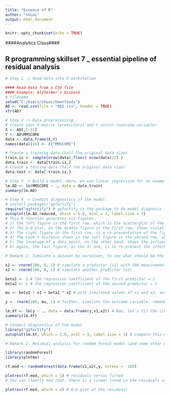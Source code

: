 ---
title: "Essence of R"
author: "shuai"
output: html_document
---

```{r setup, include=FALSE}
knitr::opts_chunk$set(echo = TRUE)
```


####Analytics Class####

## R programming skillset 7 _ essential pipeline of residual analysis

```{r}
# Step 1 -> Read data into R workstation

#### Read data from a CSV file 
#### Example: Alzheimer's Disease
# filename
setwd("C:/Users/shuai/Downloads")
AD <- read.csv(file = "AD2.csv", header = TRUE)
str(AD)
```

```{r}
# Step 2 -> Data preprocessing 
# Create your X matrix (predictors) and Y vector (outcome variable)
X <- AD[,1:15]
Y <- AD$MMSCORE
data <- data.frame(X,Y)
names(data)[16] <- c("MMSCORE")

# Create a training data (half the original data size)
train.ix <- sample(nrow(data),floor( nrow(data)/2) )
data.train <- data[train.ix,]
# Create a testing data (half the original data size)
data.test <- data[-train.ix,]

```


```{r}
# Step 3 -> Build a model. Here, we use linear regression for an example
lm.AD <- lm(MMSCORE ~ ., data = data.train)
summary(lm.AD)
```



```{r}
# Step 4 -> Conduct diagnostics of the model
# install.packages("ggfortify")
require("ggfortify") # ggfortify is the package to do model diagnosis
autoplot(lm.AD.reduced, which = 1:6, ncol = 3, label.size = 3)
# This R function generates six figures:
# 1) the left figure in the first row, which is the scatterplot of the residuals versus fitted values of the outcome variable, it is supposed to show purely random distributions of the data points. In other words, any pattern that shows non-random characteristics, such as the curved relationship between the residuals and fitted values, and the unusual parallel lines of the data points, indicates deviance from the assumptions such as independence of the observations and constancy/homoscedasticity of the variance of the errors. 
# 2) The Q-Q plot, as the middle figure in the first row, shows violation of the normality assumption of the error term. And some particularly violating data points such as the data points 282 and 256 are labelled. 
# 3) The right figure in the first row, is a re-presentation of the figure in 1). As diagnostic figures are opportunistic efforts to identify problems (like doctors to see patients), seeing no problem usually doesn't mean really no problem. Thus, it is helpful to present the same information in multiple scales.
# 4) The Cook's distance shown in the left figure in the second row, shows the influential data points that have larger than average influence on the parameter estimation. The Cook's distance of a data point is built on the idea of how much change will be induced on the estimated parameters if the data point is deleted. 
# 5) The leverage of a data point, on the other hand, shows the influence of the data point in another way. Mathematically, the leverage of a data point is (???y ^_i)/(???y_i ), reflecting how sensitive the prediction on the data point by the model is decided by the observed outcome value y_i. In other words, what data point will result in high leverage value? For data points that are surrounded by many close-by data points, their leverages won't be large, since the impact of removal of them will be compensated by other similar data points in the nearby. Thus, we could infer that the data points that sparsely occupy their neighbor areas will have large leverages. These data points could either be outliers that severely derivate from the linear trend represented by the majority of the data points, or could be valuable data points that align with the linear trend but lack neighbor data points, and thus, changes on their observations will generate a large impact on the predictions on the data points nearby their locations. Thus, it is important to note that, a data point that is influential doesn't necessary imply that it is bad. It only suggests that some more in-depth examination of the data point is needed. 
# 6) Again, the last figure, as the 3) one, is to re-present the information in 4) and 5)

```



```{r}
# Remark 1: Simulate a dataset by ourselves, to see what should be the residual plots look like when there is no violation of the basic assumptions such as linearity, gausian error, independence of errors, etc.

x1 <- rnorm(100, 0, 1) # simulate a predictor (x1) with 100 measurements from a normal distribution, while mean = 0 and std = 1. rnorm() is the function to simulate from normal distribution
x2 <- rnorm(100, 0, 1) # simulate another predictor (x2)

beta1 <- 1 # the regression coefficient of the first predictor = 1
beta2 <- 1 # the regression coefficient of the second predictor = 1

mu <- beta1 * x1 + beta2 * x2 # with simulated values of x1 and x2, and the coefficients, we can calculate the mean levels of the outcome variable

y <- rnorm(100, mu, 1) # further, simulate the outcome variable. remember, y = f(x) + error. Here, the error term is N(0,1)

lm.XY <- lm(y ~ ., data = data.frame(y,x1,x2)) # Now, let's fit the linear regression model
summary(lm.XY) 

# Conduct diagnostics of the model
library("ggfortify")
autoplot(lm.XY, which = 1:6, ncol = 3, label.size = 3) # compare this with the results from a real-world data analysis

```


```{r}
# Remark 2: Residual analysis for random forest model (and some other models) using the r package plotmo

library(randomForest)
library(plotmo)

rf.mod <- randomForest(data.frame(x1,x2),y, ntrees =  100)

plotres(rf.mod, which = 3) # residuals versus fitted
# You can clearly see that, there is a linear trend in the residuals versus fitted. Which means, the random forest model is not sufficient (even with 100 trees) to fit the linear pattern in the data (tree models have the difficult to approximate linear lines!).

plotres(rf.mod, which = 4) # Q-Q plot of the residuals
```
